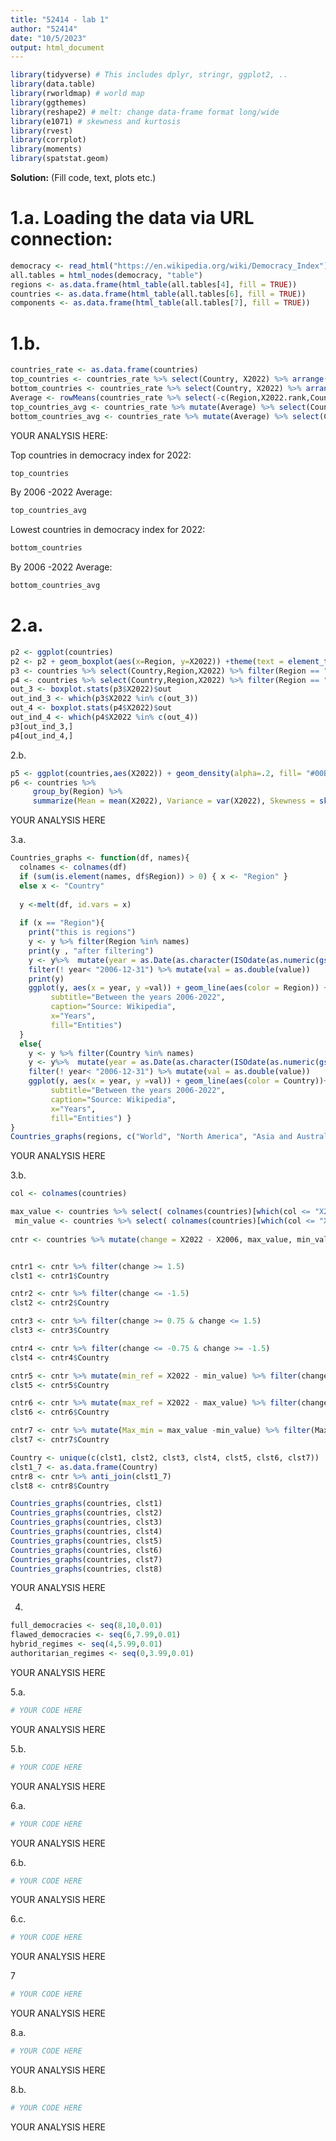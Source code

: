 ---
title: "52414 - lab 1"
author: "52414"
date: "10/5/2023"
output: html_document
---

```{r}
library(tidyverse) # This includes dplyr, stringr, ggplot2, .. 
library(data.table)
library(rworldmap) # world map
library(ggthemes)
library(reshape2) # melt: change data-frame format long/wide
library(e1071) # skewness and kurtosis
library(rvest)
library(corrplot)
library(moments)
library(spatstat.geom)

```

**Solution:** (Fill code, text, plots etc.)

# 1.a. Loading the data via URL connection:

```{r, cache=TRUE}
democracy <- read_html("https://en.wikipedia.org/wiki/Democracy_Index")
all.tables = html_nodes(democracy, "table")  
regions <- as.data.frame(html_table(all.tables[4], fill = TRUE))
countries <- as.data.frame(html_table(all.tables[6], fill = TRUE))
components <- as.data.frame(html_table(all.tables[7], fill = TRUE))
```

# 1.b.

```{r, cache=TRUE}
countries_rate <- as.data.frame(countries)
top_countries <- countries_rate %>% select(Country, X2022) %>% arrange(desc(X2022)) %>% head(5)
bottom_countries <- countries_rate %>% select(Country, X2022) %>% arrange(X2022) %>% head(5)
Average <- rowMeans(countries_rate %>% select(-c(Region,X2022.rank,Country, Regime.type)))
top_countries_avg <- countries_rate %>% mutate(Average) %>% select(Country,Average) %>% arrange(desc(Average)) %>% head(5)
bottom_countries_avg <- countries_rate %>% mutate(Average) %>% select(Country, Average) %>% arrange(Average) %>% head(5)
```

YOUR ANALYSIS HERE:

Top countries in democracy index for 2022:

```{r}
top_countries
```

By 2006 -2022 Average:

```{r}
top_countries_avg
```

Lowest countries in democracy index for 2022:

```{r}
bottom_countries
```

By 2006 -2022 Average:

```{r}
bottom_countries_avg
```

# 2.a.

```{r, cache=TRUE}
p2 <- ggplot(countries)
p2 <- p2 + geom_boxplot(aes(x=Region, y=X2022)) +theme(text = element_text(size = 6))
p3 <- countries %>% select(Country,Region,X2022) %>% filter(Region == "Middle East and North Africa")
p4 <- countries %>% select(Country,Region,X2022) %>% filter(Region == "Western Europe")
out_3 <- boxplot.stats(p3$X2022)$out
out_ind_3 <- which(p3$X2022 %in% c(out_3))
out_4 <- boxplot.stats(p4$X2022)$out
out_ind_4 <- which(p4$X2022 %in% c(out_4))
p3[out_ind_3,]
p4[out_ind_4,]

```


2.b.

```{r, cache=TRUE}
p5 <- ggplot(countries,aes(X2022)) + geom_density(alpha=.2, fill= "#00BFC4") + facet_wrap(~Region)
p6 <- countries %>% 
     group_by(Region) %>%
     summarize(Mean = mean(X2022), Variance = var(X2022), Skewness = skewness(X2022), Kurtosis = kurtosis(X2022))
```

YOUR ANALYSIS HERE

3.a.

```{r, cache=TRUE}
Countries_graphs <- function(df, names){
  colnames <- colnames(df)
  if (sum(is.element(names, df$Region)) > 0) { x <- "Region" }
  else x <- "Country"
  
  y <-melt(df, id.vars = x)
  
  if (x == "Region"){
    print("this is regions")
    y <- y %>% filter(Region %in% names)
    print(y , "after filtering")
    y <- y%>%  mutate(year = as.Date(as.character(ISOdate(as.numeric(gsub('X', '', variable)),12,31)))) %>% 
    filter(! year< "2006-12-31") %>% mutate(val = as.double(value))
    print(y)
    ggplot(y, aes(x = year, y =val)) + geom_line(aes(color = Region)) + labs(title="Democracy", 
         subtitle="Between the years 2006-2022",
         caption="Source: Wikipedia",
         x="Years",
         fill="Entities") 
  }
  else{
    y <- y %>% filter(Country %in% names)
    y <- y%>%  mutate(year = as.Date(as.character(ISOdate(as.numeric(gsub('X', '', variable)),12,31)))) %>% 
    filter(! year< "2006-12-31") %>% mutate(val = as.double(value))
    ggplot(y, aes(x = year, y =val)) + geom_line(aes(color = Country))+ labs(title="Democracy Index", 
         subtitle="Between the years 2006-2022",
         caption="Source: Wikipedia",
         x="Years",
         fill="Entities") }
}
Countries_graphs(regions, c("World", "North America", "Asia and Australasia"))
```

YOUR ANALYSIS HERE

3.b.

```{r, cache=TRUE}
col <- colnames(countries)

max_value <- countries %>% select( colnames(countries)[which(col <= "X2022" & col >= "X2006")]) %>% apply( 1, max)
 min_value <- countries %>% select( colnames(countries)[which(col <= "X2022" & col >= "X2006")]) %>% apply( 1, min)
 
cntr <- countries %>% mutate(change = X2022 - X2006, max_value, min_value)


cntr1 <- cntr %>% filter(change >= 1.5)
clst1 <- cntr1$Country

cntr2 <- cntr %>% filter(change <= -1.5)
clst2 <- cntr2$Country

cntr3 <- cntr %>% filter(change >= 0.75 & change <= 1.5)
clst3 <- cntr3$Country

cntr4 <- cntr %>% filter(change <= -0.75 & change >= -1.5)
clst4 <- cntr4$Country

cntr5 <- cntr %>% mutate(min_ref = X2022 - min_value) %>% filter(change <= -0.75 & min_ref  >= 0.75)
clst5 <- cntr5$Country

cntr6 <- cntr %>% mutate(max_ref = X2022 - max_value) %>% filter(change >= 0.75 & max_ref  <= -0.75)
clst6 <- cntr6$Country

cntr7 <- cntr %>% mutate(Max_min = max_value -min_value) %>% filter(Max_min <= 0.5)
clst7 <- cntr7$Country

Country <- unique(c(clst1, clst2, clst3, clst4, clst5, clst6, clst7))
clst1_7 <- as.data.frame(Country)
cntr8 <- cntr %>% anti_join(clst1_7)
clst8 <- cntr8$Country

Countries_graphs(countries, clst1)
Countries_graphs(countries, clst2)
Countries_graphs(countries, clst3)
Countries_graphs(countries, clst4)
Countries_graphs(countries, clst5)
Countries_graphs(countries, clst6)
Countries_graphs(countries, clst7)
Countries_graphs(countries, clst8)

```

YOUR ANALYSIS HERE

4.  

```{r, cache=TRUE}
full_democracies <- seq(8,10,0.01)
flawed_democracies <- seq(6,7.99,0.01)
hybrid_regimes <- seq(4,5.99,0.01)
authoritarian_regimes <- seq(0,3.99,0.01)


```

YOUR ANALYSIS HERE

5.a.

```{r, cache=TRUE}
# YOUR CODE HERE
```

YOUR ANALYSIS HERE

5.b.

```{r, cache=TRUE}
# YOUR CODE HERE
```

YOUR ANALYSIS HERE

6.a.

```{r, cache=TRUE}
# YOUR CODE HERE
```

YOUR ANALYSIS HERE

6.b.

```{r, cache=TRUE}
# YOUR CODE HERE
```

YOUR ANALYSIS HERE

6.c.

```{r, cache=TRUE}
# YOUR CODE HERE
```

YOUR ANALYSIS HERE

7

```{r, cache=TRUE}
# YOUR CODE HERE
```

YOUR ANALYSIS HERE

8.a.

```{r, cache=TRUE}
# YOUR CODE HERE
```

YOUR ANALYSIS HERE

8.b.

```{r, cache=TRUE}
# YOUR CODE HERE
```

YOUR ANALYSIS HERE
